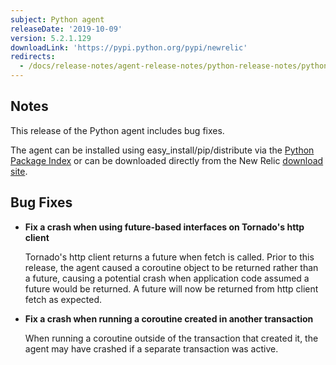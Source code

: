 ```yaml
---
subject: Python agent
releaseDate: '2019-10-09'
version: 5.2.1.129
downloadLink: 'https://pypi.python.org/pypi/newrelic'
redirects:
  - /docs/release-notes/agent-release-notes/python-release-notes/python-agent-521128
---
```


## Notes

This release of the Python agent includes bug fixes.

The agent can be installed using easy_install/pip/distribute via the [Python Package Index](https://pypi.python.org/pypi/newrelic) or can be downloaded directly from the New Relic [download site](http://download.newrelic.com/python_agent/release).

## Bug Fixes

* **Fix a crash when using future-based interfaces on Tornado's http client**

  Tornado's http client returns a future when fetch is called. Prior to this release, the agent caused a coroutine object to be returned rather than a future, causing a potential crash when application code assumed a future would be returned. A future will now be returned from http client fetch as expected.
* **Fix a crash when running a coroutine created in another transaction**

  When running a coroutine outside of the transaction that created it, the agent may have crashed if a separate transaction was active.

